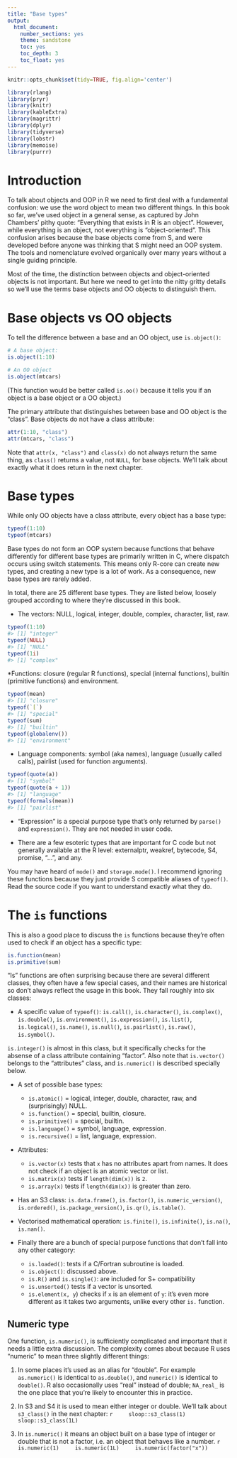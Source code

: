 ```yaml
---
title: "Base types"
output:
  html_document:
    number_sections: yes
    theme: sandstone
    toc: yes
    toc_depth: 3
    toc_float: yes
---
```


```r
knitr::opts_chunk$set(tidy=TRUE, fig.align='center')
```

```r
library(rlang)
library(pryr)
library(knitr)
library(kableExtra)
library(magrittr)
library(dplyr)
library(tidyverse)
library(lobstr)
library(memoise)
library(purrr)
```

# Introduction
To talk about objects and OOP in R we need to first deal with a fundamental confusion: we use the word object to mean two different things. In this book so far, we’ve used object in a general sense, as captured by John Chambers’ pithy quote: “Everything that exists in R is an object”. However, while everything is an object, not everything is “object-oriented”. This confusion arises because the base objects come from S, and were developed before anyone was thinking that S might need an OOP system. The tools and nomenclature evolved organically over many years without a single guiding principle.

Most of the time, the distinction between objects and object-oriented objects is not important. But here we need to get into the nitty gritty details so we’ll use the terms base objects and OO objects to distinguish them.

# Base objects vs OO objects
To tell the difference between a base and an OO object, use `is.object()`:

```r
# A base object:
is.object(1:10)

# An OO object
is.object(mtcars)
```

(This function would be better called `is.oo()` because it tells you if an object is a base object or a OO object.)

The primary attribute that distinguishes between base and OO object is the “class”. Base objects do not have a class attribute:

```r
attr(1:10, "class")
attr(mtcars, "class")
```

Note that `attr(x, "class")` and `class(x)` do not always return the same thing, as `class()` returns a value, not `NULL`, for base objects. We’ll talk about exactly what it does return in the next chapter.

# Base types
While only OO objects have a class attribute, every object has a base type:

```r
typeof(1:10)
typeof(mtcars)
```

Base types do not form an OOP system because functions that behave differently for different base types are primarily written in C, where dispatch occurs using switch statements. This means only R-core can create new types, and creating a new type is a lot of work. As a consequence, new base types are rarely added.

In total, there are 25 different base types. They are listed below, loosely grouped according to where they’re discussed in this book.

* The vectors: NULL, logical, integer, double, complex, character, list, raw.

```r
typeof(1:10)
#> [1] "integer"
typeof(NULL)
#> [1] "NULL"
typeof(1i)
#> [1] "complex"
```

*Functions: closure (regular R functions), special (internal functions), builtin (primitive functions) and environment.

```r
typeof(mean)
#> [1] "closure"
typeof(`[`)
#> [1] "special"
typeof(sum)    
#> [1] "builtin"
typeof(globalenv())
#> [1] "environment"
```

* Language components: symbol (aka names), language (usually called calls), pairlist (used for function arguments).

```r
typeof(quote(a))
#> [1] "symbol"
typeof(quote(a + 1))
#> [1] "language"
typeof(formals(mean))
#> [1] "pairlist"
```

* “Expression” is a special purpose type that’s only returned by `parse()` and `expression()`. They are not needed in user code.

* There are a few esoteric types that are important for C code but not generally available at the R level: externalptr, weakref, bytecode, S4, promise, “…”, and any.

You may have heard of `mode()` and `storage.mode()`. I recommend ignoring these functions because they just provide S compatible aliases of `typeof()`. Read the source code if you want to understand exactly what they do.

# The `is` functions
This is also a good place to discuss the `is` functions because they’re often used to check if an object has a specific type:

```r
is.function(mean)
is.primitive(sum)
```

“Is” functions are often surprising because there are several different classes, they often have a few special cases, and their names are historical so don’t always reflect the usage in this book. They fall roughly into six classes:

* A specific value of `typeof()`: `is.call()`, `is.character()`, `is.complex()`, `is.double()`, `is.environment()`, `is.expression()`, `is.list()`, `is.logical()`, `is.name()`, `is.null()`, `is.pairlist()`, `is.raw()`, `is.symbol()`.

`is.integer()` is almost in this class, but it specifically checks for the absense of a class attribute containing “factor”. Also note that `is.vector()` belongs to the “attributes” class, and `is.numeric()` is described specially below.

* A set of possible base types:
    + `is.atomic()` = logical, integer, double, character, raw, and (surprisingly) NULL.
    + `is.function()` = special, builtin, closure.
    + `is.primitive()` = special, builtin.
    + `is.language()` = symbol, language, expression.
    + `is.recursive()` = list, language, expression.

* Attributes:
    + `is.vector(x)` tests that `x` has no attributes apart from names. It does not check if an object is an atomic vector or list.
    + `is.matrix(x)` tests if `length(dim(x))` is `2`.
    + `is.array(x)` tests if `length(dim(x))` is greater than zero.

* Has an S3 class: `is.data.frame()`, `is.factor()`, `is.numeric_version()`, `is.ordered()`, `is.package_version()`, `is.qr()`, `is.table()`.

* Vectorised mathematical operation: `is.finite()`, `is.infinite()`, `is.na()`, `is.nan()`.

* Finally there are a bunch of special purpose functions that don’t fall into any other category:
    + `is.loaded()`: tests if a C/Fortran subroutine is loaded.
    + `is.object()`: discussed above.
    + `is.R()` and `is.single()`: are included for S+ compatibility
    + `is.unsorted()` tests if a vector is unsorted.
    + `is.element(x, y`) checks if `x` is an element of `y`: it’s even more different as it takes two arguments, unlike every other `is.` function.

## Numeric type
One function, `is.numeric()`, is sufficiently complicated and important that it needs a little extra discussion. The complexity comes about because R uses “numeric” to mean three slightly different things:

1. In some places it’s used as an alias for “double”. For example `as.numeric()` is identical to `as.double()`, and `numeric()` is identical to `double()`. R also occasionally uses “real” instead of double; `NA_real_` is the one place that you’re likely to encounter this in practice.

2. In S3 and S4 it is used to mean either integer or double. We’ll talk about `s3_class()` in the next chapter:
    ```r
    sloop::s3_class(1)
    sloop::s3_class(1L)
    ```

3. In `is.numeric()` it means an object built on a base type of integer or double that is not a factor, i.e. an object that behaves like a number.
    ```r
    is.numeric(1)
    is.numeric(1L)
    is.numeric(factor("x"))
    ```

